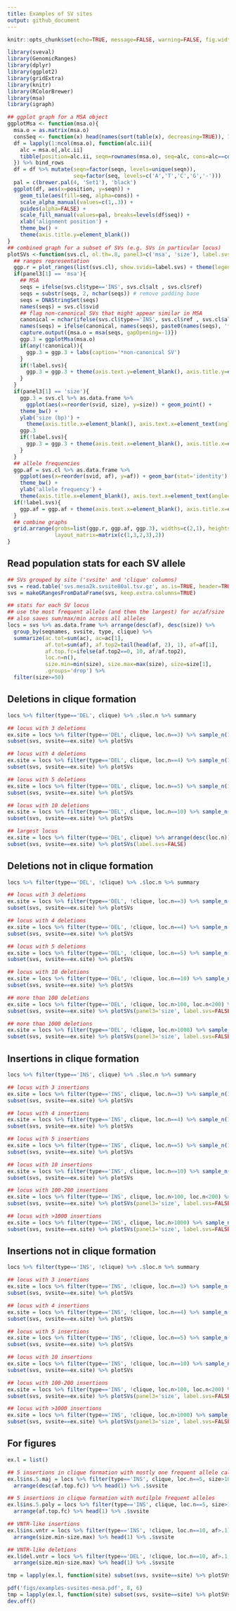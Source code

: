 ```yaml
---
title: Examples of SV sites
output: github_document
---
```


```r
knitr::opts_chunk$set(echo=TRUE, message=FALSE, warning=FALSE, fig.width=10)
```

```r
library(sveval)
library(GenomicRanges)
library(dplyr)
library(ggplot2)
library(gridExtra)
library(knitr)
library(RColorBrewer)
library(msa)
library(igraph)

## ggplot graph for a MSA object
ggplotMsa <- function(msa.o){
  msa.o = as.matrix(msa.o)
  consSeq <- function(x) head(names(sort(table(x), decreasing=TRUE)), 1)
  df = lapply(1:ncol(msa.o), function(alc.ii){
    alc = msa.o[,alc.ii]
    tibble(position=alc.ii, seqn=rownames(msa.o), seq=alc, cons=alc==consSeq(alc))
  }) %>% bind_rows
  df = df %>% mutate(seqn=factor(seqn, levels=unique(seqn)),
                     seq=factor(seq, levels=c('A','T','C','G','-')))
  pal = c(brewer.pal(4, 'Set1'), 'black')
  ggplot(df, aes(x=position, y=seqn)) +
    geom_tile(aes(fill=seq, alpha=cons)) +
    scale_alpha_manual(values=c(1,.3)) +
    guides(alpha=FALSE) +
    scale_fill_manual(values=pal, breaks=levels(df$seq)) +
    xlab('alignment position') + 
    theme_bw() +
    theme(axis.title.y=element_blank())
}
## combined graph for a subset of SVs (e.g. SVs in particular locus)
plotSVs <-function(svs.cl, ol.th=.8, panel3=c('msa', 'size'), label.svs=TRUE){
  ## ranges representation
  ggp.r = plot_ranges(list(svs.cl), show.svids=label.svs) + theme(legend.position='top')
  if(panel3[1] == 'msa'){
    ## MSA
    seqs = ifelse(svs.cl$type=='INS', svs.cl$alt , svs.cl$ref)
    seqs = substr(seqs, 2, nchar(seqs)) # remove padding base
    seqs = DNAStringSet(seqs)
    names(seqs) = svs.cl$svid
    ## flag non-canonical SVs that might appear similar in MSA
    canonical = nchar(ifelse(svs.cl$type=='INS', svs.cl$ref , svs.cl$alt)) == 1
    names(seqs) = ifelse(canonical, names(seqs), paste0(names(seqs), '*'))
    capture.output({msa.o = msa(seqs, gapOpening=-1)})
    ggp.3 = ggplotMsa(msa.o)
    if(any(!canonical)){
      ggp.3 = ggp.3 + labs(caption='*non-canonical SV')
    }
    if(!label.svs){
      ggp.3 = ggp.3 + theme(axis.text.y=element_blank(), axis.title.y=element_text()) + ylab('SV')
    }
  }
  if(panel3[1] == 'size'){
    ggp.3 = svs.cl %>% as.data.frame %>%
      ggplot(aes(x=reorder(svid, size), y=size)) + geom_point() +
    theme_bw() +
    ylab('size (bp)') + 
      theme(axis.title.x=element_blank(), axis.text.x=element_text(angle=45, hjust=1))
    ggp.3
    if(!label.svs){
      ggp.3 = ggp.3 + theme(axis.text.x=element_blank(), axis.title.x=element_text()) + xlab('SV')
    }
  }
  ## allele frequencies
  ggp.af = svs.cl %>% as.data.frame %>%
    ggplot(aes(x=reorder(svid, af), y=af)) + geom_bar(stat='identity') +
    theme_bw() +
    ylab('allele frequency') + 
    theme(axis.title.x=element_blank(), axis.text.x=element_text(angle=45, hjust=1))
  if(!label.svs){
    ggp.af = ggp.af + theme(axis.text.x=element_blank(), axis.title.x=element_text()) + xlab('SV')
  }
  ## combine graphs
  grid.arrange(grobs=list(ggp.r, ggp.af, ggp.3), widths=c(2,1), heights=c(3,1),
               layout_matrix=matrix(c(1,3,2,3),2))
}
```

## Read population stats for each SV allele

```r
## SVs grouped by site ('svsite' and 'clique' columns)
svs = read.table('svs.mesa2k.svsite80al.tsv.gz', as.is=TRUE, header=TRUE)
svs = makeGRangesFromDataFrame(svs, keep.extra.columns=TRUE)

## stats for each SV locus
## use the most frequent allele (and then the largest) for ac/af/size
## also saves sum/max/min across all alleles
locs = svs %>% as.data.frame %>% arrange(desc(af), desc(size)) %>%
  group_by(seqnames, svsite, type, clique) %>%
  summarize(ac.tot=sum(ac), ac=ac[1],
            af.tot=sum(af), af.top2=tail(head(af, 2), 1), af=af[1],
            af.top.fc=ifelse(af.top2==0, 10, af/af.top2),
            loc.n=n(),
            size.min=min(size), size.max=max(size), size=size[1],
            .groups='drop') %>%
  filter(size>=50)
```

## Deletions in clique formation

```r
locs %>% filter(type=='DEL', clique) %>% .$loc.n %>% summary

## locus with 3 deletions
ex.site = locs %>% filter(type=='DEL', clique, loc.n==3) %>% sample_n(1) %>% .$svsite
subset(svs, svsite==ex.site) %>% plotSVs

## locus with 4 deletions
ex.site = locs %>% filter(type=='DEL', clique, loc.n==4) %>% sample_n(1) %>% .$svsite
subset(svs, svsite==ex.site) %>% plotSVs

## locus with 5 deletions
ex.site = locs %>% filter(type=='DEL', clique, loc.n==5) %>% sample_n(1) %>% .$svsite
subset(svs, svsite==ex.site) %>% plotSVs

## locus with 10 deletions
ex.site = locs %>% filter(type=='DEL', clique, loc.n==10) %>% sample_n(1) %>% .$svsite
subset(svs, svsite==ex.site) %>% plotSVs

## largest locus
ex.site = locs %>% filter(type=='DEL', clique) %>% arrange(desc(loc.n)) %>% head(1) %>% .$svsite
subset(svs, svsite==ex.site) %>% plotSVs(label.svs=FALSE)
```

## Deletions not in clique formation

```r
locs %>% filter(type=='DEL', !clique) %>% .$loc.n %>% summary

## locus with 3 deletions
ex.site = locs %>% filter(type=='DEL', !clique, loc.n==3) %>% sample_n(1) %>% .$svsite
subset(svs, svsite==ex.site) %>% plotSVs

## locus with 4 deletions
ex.site = locs %>% filter(type=='DEL', !clique, loc.n==4) %>% sample_n(1) %>% .$svsite
subset(svs, svsite==ex.site) %>% plotSVs

## locus with 5 deletions
ex.site = locs %>% filter(type=='DEL', !clique, loc.n==5) %>% sample_n(1) %>% .$svsite
subset(svs, svsite==ex.site) %>% plotSVs

## locus with 10 deletions
ex.site = locs %>% filter(type=='DEL', !clique, loc.n==10) %>% sample_n(1) %>% .$svsite
subset(svs, svsite==ex.site) %>% plotSVs

## more than 100 deletions
ex.site = locs %>% filter(type=='DEL', !clique, loc.n>100, loc.n<200) %>% sample_n(1) %>% .$svsite
subset(svs, svsite==ex.site) %>% plotSVs(panel3='size', label.svs=FALSE)

## more than 1000 deletions
ex.site = locs %>% filter(type=='DEL', !clique, loc.n>1000) %>% sample_n(1) %>% .$svsite
subset(svs, svsite==ex.site) %>% plotSVs(panel3='size', label.svs=FALSE)
```


## Insertions in clique formation

```r
locs %>% filter(type=='INS', clique) %>% .$loc.n %>% summary

## locus with 3 insertions
ex.site = locs %>% filter(type=='INS', clique, loc.n==3) %>% sample_n(1) %>% .$svsite
subset(svs, svsite==ex.site) %>% plotSVs

## locus with 4 insertions
ex.site = locs %>% filter(type=='INS', clique, loc.n==4) %>% sample_n(1) %>% .$svsite
subset(svs, svsite==ex.site) %>% plotSVs

## locus with 5 insertions
ex.site = locs %>% filter(type=='INS', clique, loc.n==5) %>% sample_n(1) %>% .$svsite
subset(svs, svsite==ex.site) %>% plotSVs

## locus with 10 insertions
ex.site = locs %>% filter(type=='INS', clique, loc.n==10) %>% sample_n(1) %>% .$svsite
subset(svs, svsite==ex.site) %>% plotSVs

## locus with 100-200 insertions
ex.site = locs %>% filter(type=='INS', clique, loc.n>100, loc.n<200) %>% sample_n(1) %>% .$svsite
subset(svs, svsite==ex.site) %>% plotSVs(panel3='size', label.svs=FALSE)

## locus with >1000 insertions
ex.site = locs %>% filter(type=='INS', clique, loc.n>1000) %>% sample_n(1) %>% .$svsite
subset(svs, svsite==ex.site) %>% plotSVs(panel3='size', label.svs=FALSE)
```


## Insertions not in clique formation

```r
locs %>% filter(type=='INS', !clique) %>% .$loc.n %>% summary

## locus with 3 insertions
ex.site = locs %>% filter(type=='INS', !clique, loc.n==3) %>% sample_n(1) %>% .$svsite
subset(svs, svsite==ex.site) %>% plotSVs

## locus with 4 insertions
ex.site = locs %>% filter(type=='INS', !clique, loc.n==4) %>% sample_n(1) %>% .$svsite
subset(svs, svsite==ex.site) %>% plotSVs

## locus with 5 insertions
ex.site = locs %>% filter(type=='INS', !clique, loc.n==5) %>% sample_n(1) %>% .$svsite
subset(svs, svsite==ex.site) %>% plotSVs

## locus with 10 insertions
ex.site = locs %>% filter(type=='INS', !clique, loc.n==10) %>% sample_n(1) %>% .$svsite
subset(svs, svsite==ex.site) %>% plotSVs

## locus with 100-200 insertions
ex.site = locs %>% filter(type=='INS', !clique, loc.n>100, loc.n<200) %>% sample_n(1) %>% .$svsite
subset(svs, svsite==ex.site) %>% plotSVs(panel3='size', label.svs=FALSE)

## locus with >1000 insertions
ex.site = locs %>% filter(type=='INS', !clique, loc.n>1000) %>% sample_n(1) %>% .$svsite
subset(svs, svsite==ex.site) %>% plotSVs(panel3='size', label.svs=FALSE)
```

## For figures

```r
ex.l = list()

## 5 insertions in clique formation with mostly one frequent allele called
ex.l$ins.5.maj = locs %>% filter(type=='INS', clique, loc.n==5, size>100) %>%
  arrange(desc(af.top.fc)) %>% head(1) %>% .$svsite

## 5 insertions in clique formation with mutilple frequent alleles
ex.l$ins.5.poly = locs %>% filter(type=='INS', clique, loc.n==5, size>100, af>.1) %>%
  arrange(af.top.fc) %>% head(1) %>% .$svsite

## VNTR-like insertions
ex.l$ins.vntr = locs %>% filter(type=='INS', !clique, loc.n==10, af>.1) %>%
  arrange(size.min-size.max) %>% head(1) %>% .$svsite

## VNTR-like deletions
ex.l$del.vntr = locs %>% filter(type=='DEL', !clique, loc.n==10, af>.1, size<1000) %>%
  arrange(size.min-size.max) %>% head(1) %>% .$svsite

tmp = lapply(ex.l, function(site) subset(svs, svsite==site) %>% plotSVs)

pdf('figs/examples-svsites-mesa.pdf', 8, 6)
tmp = lapply(ex.l, function(site) subset(svs, svsite==site) %>% plotSVs)
dev.off()
```
